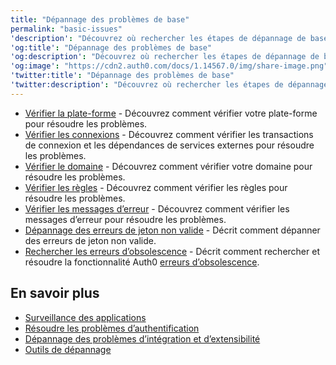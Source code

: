 ---
title: "Dépannage des problèmes de base"
permalink: "basic-issues"
'description': "Découvrez où rechercher les étapes de dépannage de base pour éliminer les problèmes courants tels que l’état Auth0, la plate-forme, les connexions, les règles, les domaines et comment générer des fichiers HAR et valider les JWT."
'og:title': "Dépannage des problèmes de base"
'og:description': "Découvrez où rechercher les étapes de dépannage de base pour éliminer les problèmes courants tels que l’état Auth0, la plate-forme, les connexions, les règles, les domaines et comment générer des fichiers HAR et valider les JWT."
'og:image': "https://cdn2.auth0.com/docs/1.14567.0/img/share-image.png"
'twitter:title': "Dépannage des problèmes de base"
'twitter:description': "Découvrez où rechercher les étapes de dépannage de base pour éliminer les problèmes courants tels que l’état Auth0, la plate-forme, les connexions, les règles, les domaines et comment générer des fichiers HAR et valider les JWT."
---

* [Vérifier la plate-forme](/docs/fr-ca/troubleshoot/basic-issues/verify-platform) - Découvrez comment vérifier votre plate-forme pour résoudre les problèmes.
* [Vérifier les connexions](/docs/fr-ca/troubleshoot/basic-issues/verify-connections) - Découvrez comment vérifier les transactions de connexion et les dépendances de services externes pour résoudre les problèmes.
* [Vérifier le domaine](/docs/fr-ca/troubleshoot/basic-issues/verify-domain) - Découvrez comment vérifier votre domaine pour résoudre les problèmes.
* [Vérifier les règles](/docs/fr-ca/troubleshoot/basic-issues/verify-rules) - Découvrez comment vérifier les règles pour résoudre les problèmes.
* [Vérifier les messages d’erreur](/docs/fr-ca/troubleshoot/basic-issues/check-error-messages) - Découvrez comment vérifier les messages d’erreur pour résoudre les problèmes.
* [Dépannage des erreurs de jeton non valide](/docs/fr-ca/troubleshoot/basic-issues/invalid-token-errors) - Décrit comment dépanner des erreurs de jeton non valide.
* [Rechercher les erreurs d’obsolescence](/docs/fr-ca/troubleshoot/basic-issues/search-logs-for-deprecation-errors) - Décrit comment rechercher et résoudre la fonctionnalité Auth0 [erreurs d’obsolescence](/docs/fr-ca/troubleshoot/basic-issues/check-deprecation-errors).

## En savoir plus

* [Surveillance des applications](/docs/fr-ca/deploy-monitor/monitor/monitor-applications)
* [Résoudre les problèmes d’authentification](/docs/fr-ca/troubleshoot/authentication-issues)
* [Dépannage des problèmes d’intégration et d’extensibilité](/docs/fr-ca/troubleshoot/integration-extensibility-issues)
* [Outils de dépannage](/docs/fr-ca/troubleshoot/troubleshooting-tools)